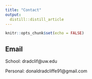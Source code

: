 ```yaml
---
title: "Contact"
output: 
  distill::distill_article
---
```


```r
knitr::opts_chunk$set(echo = FALSE)
```

## Email

School:
dradclif@uw.edu

Personal:
donaldradcliffe91@gmail.com